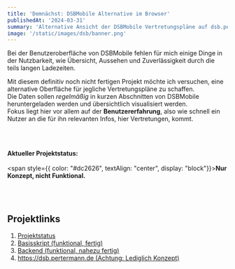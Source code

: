```yaml
---
title: 'Demnächst: DSBMobile Alternative im Browser'
publishedAt: '2024-03-31'
summary: 'Alternative Ansicht der DSBMobile Vertretungspläne auf dsb.pertermann.de'
image: '/static/images/dsb/banner.png'
---
```


Bei der Benutzeroberfläche von DSBMobile fehlen für mich einige Dinge in der Nutzbarkeit, wie Übersicht, Aussehen und Zuverlässigkeit durch die teils langen Ladezeiten.

Mit diesem definitiv noch nicht fertigen Projekt möchte ich versuchen, eine alternative Oberfläche für jegliche Vertretungspläne zu schaffen. \
Die Daten sollen _regelmäßig_ in kurzen Abschnitten von DSBMobile heruntergeladen werden und übersichtlich visualisiert werden. \
Fokus liegt hier vor allem auf der **Benutzererfahrung**, also wie schnell ein Nutzer an die für ihn relevanten Infos, hier Vertretungen, kommt.

<br></br>

**Aktueller Projektstatus:**
<br></br>
<span style={{ color: "#dc2626", textAlign: "center", display: "block"}}><b>Nur Konzept, nicht Funktional.</b></span>

<br></br>

## Projektlinks

1. [Projektstatus](https://github.com/users/PrtmPhlp/projects/3/views/1)
2. [Basisskript (funktional, fertig)](https://link.pertermann.de/dsb)
3. [Backend (funktional, nahezu fertig)](https://github.com/PrtmPhlp/DSBMobile/)
4. [https://dsb.pertermann.de (Achtung: Lediglich Konzept)](https://dsb.pertermann.de)